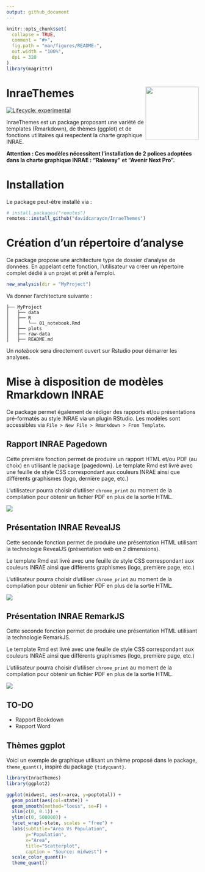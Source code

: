 ```yaml
---
output: github_document
---
```


<!-- README.md is generated from README.Rmd. Please edit that file -->

```r
knitr::opts_chunk$set(
  collapse = TRUE,
  comment = "#>",
  fig.path = "man/figures/README-",
  out.width = "100%",
  dpi = 320
)
library(magrittr)
```

# InraeThemes <img src='man/figures/logo_hex.png' align="right" height="139" />

<!-- badges: start -->
[![Lifecycle: experimental](https://img.shields.io/badge/lifecycle-experimental-orange.svg)](https://www.tidyverse.org/lifecycle/#experimental)
<!-- badges: end -->

InraeThemes est un package proposant une variété de templates (Rmarkdown), de thèmes (ggplot) et de fonctions utilitaires qui respectent la charte graphique INRAE.

**Attention : Ces modèles nécessitent l'installation de 2 polices adoptées dans la charte graphique INRAE : "Raleway" et "Avenir Next Pro".**
 
# Installation

Le package peut-être installé via :

``` r
# install.packages("remotes")
remotes::install_github("davidcarayon/InraeThemes")
```

# Création d'un répertoire d'analyse

Ce package propose une architecture type de dossier d'analyse de données. En appelant cette fonction, l'utilisateur va créer un répertoire complet dédié à un projet et prêt à l'emploi.

```r
new_analysis(dir = "MyProject")
```

Va donner l'architecture suivante :

```
├── MyProject
│   ├── data
│   ├── R
│   │   └── 01_notebook.Rmd
│   ├── plots
│   ├── raw-data
│   ├── README.md
```

Un *notebook* sera directement ouvert sur Rstudio pour démarrer les analyses.

# Mise à disposition de modèles Rmarkdown INRAE

Ce package permet également de rédiger des rapports et/ou présentations pré-formatés au style INRAE via un plugin RStudio. Les modèles sont accessibles via `File > New File > Rmarkdown > From Template`.

##  Rapport INRAE Pagedown

Cette première fonction permet de produire un rapport HTML et/ou PDF (au choix) en utilisant le package {pagedown}. Le template Rmd est livré avec une feuille de style CSS correspondant aux couleurs INRAE ainsi que différents graphismes (logo, dernière page, etc.)

L'utilisateur pourra choisir d'utiliser `chrome_print` au moment de la compilation pour obtenir un fichier PDF en plus de la sortie HTML.

![](man/figures/cap_rapport.png)

## Présentation INRAE RevealJS

Cette seconde fonction permet de produire une présentation HTML utilisant la technologie RevealJS (présentation web en 2 dimensions).

Le template Rmd est livré avec une feuille de style CSS correspondant aux couleurs INRAE ainsi que différents graphismes (logo, première page, etc.)

L'utilisateur pourra choisir d'utiliser `chrome_print` au moment de la compilation pour obtenir un fichier PDF en plus de la sortie HTML.

![](man/figures/cap_reveal.png)

## Présentation INRAE RemarkJS

Cette seconde fonction permet de produire une présentation HTML utilisant la technologie RemarkJS.

Le template Rmd est livré avec une feuille de style CSS correspondant aux couleurs INRAE ainsi que différents graphismes (logo, première page, etc.)

L'utilisateur pourra choisir d'utiliser `chrome_print` au moment de la compilation pour obtenir un fichier PDF en plus de la sortie HTML.

![](man/figures/cap_remark.png)

## TO-DO

- Rapport Bookdown
- Rapport Word

## Thèmes ggplot

Voici un exemple de graphique utilisant un thème proposé dans le package, `theme_quant()`, inspiré du package `{tidyquant}`.

```r
library(InraeThemes)
library(ggplot2)

ggplot(midwest, aes(x=area, y=poptotal)) +
  geom_point(aes(col=state)) +
  geom_smooth(method="loess", se=F) +
  xlim(c(0, 0.1)) +
  ylim(c(0, 500000)) +
  facet_wrap(~state, scales = "free") +
  labs(subtitle="Area Vs Population",
       y="Population",
       x="Area",
       title="Scatterplot",
       caption = "Source: midwest") +
  scale_color_quant()+
  theme_quant()
```



